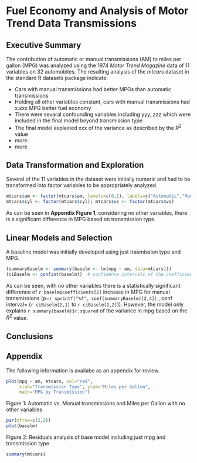 Fuel Economy and Analysis of Motor Trend Data Transmissions
========================================================

## Executive Summary

The contribution of automatic or manual transmissions (AM) to miles per gallon (MPG) was analyzed using the 1974 _Motor Trend Magazine_ data of 11 variables on 32 automobiles.  The resulting analysis of the _mtcars_ dataset in the standard R datasets package indicate:

- Cars with manual transmissions had better MPGs than automatic transmissions
- Holding all other variables constant, cars with manual transmissions had x.xxx MPG better fuel economy
- There were sevaral confounding variables including yyy, zzz which were included in the final model beyond transmission type
- The final model explained xxx of the variance as described by the $R^2$ value
- more
- more

## Data Transformation and Exploration

Several of the 11 variables in the dataset were initially numeric and had to be transformed into factor variables to be appropriately analyzed.

```r
mtcars$am <- factor(mtcars$am, levels=c(0,1), labels=c("Automatic","Manual"))
mtcars$cyl <- factor(mtcars$cyl); mtcars$vs <- factor(mtcars$vs)
```
As can be seen in __Appendix Figure 1__, considering no other variables, there is a significant difference in MPG based on transmission type.

## Linear Models and Selection

A baseline model was initially developed using just trasmission type and MPG.
```r
(summaryBaselm <- summary(baselm <- lm(mpg ~ am, data=mtcars)))
(ciBaselm <- confint(baselm))  # confidence intervals of the coefficients
```
As can be seen, with no other variables there is a statistically significant difference of `r baselm$coefficients[2]` increase in MPG for manual transmissions (p=`r sprintf("%f", coef(summaryBaselm)[2,4])` , conf interval= (`r ciBaselm[2,1]` to `r ciBaselm[2,2]`)). However, the model only explains `r summary(baselm)$r.squared` of the variance in mpg based on the $R^2$ value.

## Conclusions


## Appendix
The following information is availabe as an appendix for review.

```r
plot(mpg ~ am, mtcars, col="red",
     xlab="Transmission Type", ylab="Miles per Gallon",
     main="MPG by Transmission")
```
Figure 1: Automatic vs. Manual transmissions and Miles per Gallon with no other variables

```r
par(mfrow=c(2,2))
plot(baselm)
```
Figure 2: Residuals analysis of base model including just mpg and transmission type


```r
summary(mtcars)
```